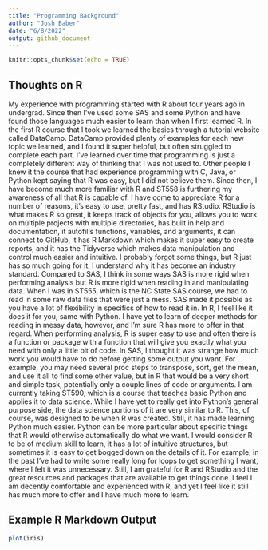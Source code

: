```yaml
---
title: "Programming Background"
author: "Josh Baber"
date: "6/8/2022"
output: github_document
---
```


```r
knitr::opts_chunk$set(echo = TRUE)
```

## Thoughts on R

  My experience with programming started with R about four years ago in undergrad.  Since then I've used some SAS and some Python and have found those languages much easier to learn than when I first learned R.  In the first R course that I took we learned the basics through a tutorial website called DataCamp.  DataCamp provided plenty of examples for each new topic we learned, and I found it super helpful, but often struggled to complete each part.  I've learned over time that programming is just a completely different way of thinking that I was not used to.  Other people I knew it the course that had experience programming with C, Java, or Python kept saying that R was easy, but I did not believe them.
  Since then, I have become much more familiar with R and ST558 is furthering my awareness of all that R is capable of.  I have come to appreciate R for a number of reasons, it's easy to use, pretty fast, and has RStudio.  RStudio is what makes R so great, it keeps track of objects for you, allows you to work on multiple projects with multiple directories, has built in help and documentation, it autofills functions, variables, and arguments, it can connect to GitHub, it has R Markdown which makes it super easy to create reports, and it has the Tidyverse which makes data manipulation and control much easier and intuitive.  I probably forgot some things, but R just has so much going for it, I understand why it has become an industry standard.
  Compared to SAS, I think in some ways SAS is more rigid when performing analysis but R is more rigid when reading in and manipulating data.  When I was in ST555, which is the NC State SAS course, we had to read in some raw data files that were just a mess.  SAS made it possible as you have a lot of flexibility in specifics of how to read it in.  In R, I feel like it does it for you, same with Python.  I have yet to learn of deeper methods for reading in messy data, however, and I'm sure R has more to offer in that regard.  When performing analysis, R is super easy to use and often there is a function or package with a function that will give you exactly what you need with only a little bit of code.  In SAS, I thought it was strange how much work you would have to do before getting some output you want.  For example, you may need several proc steps to transpose, sort, get the mean, and use it all to find some other value, but in R that would be a very short and simple task, potentially only a couple lines of code or arguments.
  I am currently taking ST590, which is a course that teaches basic Python and applies it to data science.  While I have yet to really get into Python's general purpose side, the data science portions of it are very similar to R.  This, of course, was designed to be when R was created.  Still, it has made learning Python much easier.  Python can be more particular about specific things that R would otherwise automatically do what we want.  I would consider R to be of medium skill to learn, it has a lot of intuitive structures, but sometimes it is easy to get bogged down on the details of it.  For example, in the past I've had to write some really long for loops to get something I want, where I felt it was unnecessary.  Still, I am grateful for R and RStudio and the great resources and packages that are available to get things done.  I feel I am decently comfortable and experienced with R, and yet I feel like it still has much more to offer and I have much more to learn.
  
## Example R Markdown Output

```r
plot(iris)
```

